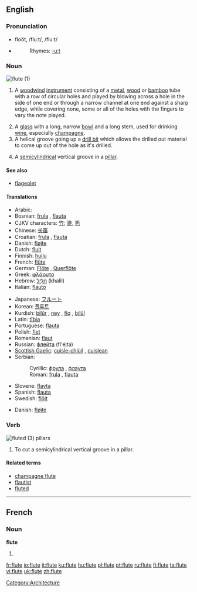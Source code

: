 {{see|flûte}}
{{wikipedia}}
==English==

===Pronunciation===
*floo͞t, /fluːt/, /flu:t/
*{{audio|en-us-flute.ogg|Audio (US)}}
*:Rhymes: [[Rhymes:English:-uːt|-uːt]]

===Noun===
[[Image:Flute 1911.jpg|thumb|flute (1)]]
{{en-noun}}

# {{context|musical instruments}} A [[woodwind]] [[instrument]] consisting of a [[metal]], [[wood]] or [[bamboo]] tube with a row of circular holes and played by blowing across a hole in the side of one end or through a narrow channel at one end against a sharp edge, while covering none, some or all of the holes with the fingers to vary the note played.
# A [[glass]] with a long, narrow [[bowl]] and a long stem, used for drinking [[wine]], especially [[champagne]]. <!--Note: "bowl" is the correct term to use here - confirmed at http://66.102.9.104/search?q=cache:N9GMnphl-vcJ:www.daacs.org/aboutDatabase/pdf/cataloging/Glass.pdf+%22parts+of+a+glass%22+stem&hl=en -->
# A helical groove going up a [[drill bit]] which allows the drilled out material to come up out of the hole as it's drilled.
# {{architecture}} A [[semicylindrical]] vertical groove in a [[pillar]].

====See also====
*[[flageolet]]

====Translations====
{{trans-top|woodwind instrument}}
*Arabic: {{ARchar|[[ناي|نّاي]]}}
*Bosnian: [[frula]] {{f}}, [[flauta]] {{f}}
*CJKV characters: [[竹]]; [[篪]], [[竾]]
*Chinese: [[长笛]]
*Croatian: [[frula]] {{f}}, [[flauta]] {{f}}
*Danish: [[fløjte]] {{c}}
*Dutch: [[fluit]]
*Finnish: [[huilu]]
*French: [[flûte]] {{f}}
*German: [[Flöte]] {{f}}, [[Querflöte]] {{f}}
*Greek: [[φλάουτο]]
*Hebrew: [[חליל| חָלִיל]] (khalil) {{m}}
*Italian: [[flauto]] {{m}}
{{trans-mid}}
*Japanese: [[フルート]]
*Korean: [[플루트]]
*Kurdish: [[bilûr]] {{f}}, [[ney]] {{f}}, [[fîq]] {{f}}, [[bilûl]] {{f}}
*Latin: [[tibia|tībia]] {{f}}
*Portuguese: [[flauta]] {{f}}
*Polish: [[flet]] {{m}}
*Romanian: [[flaut]] {{n}}
*Russian: [[флейта]] (fl'éjta) {{f}}
*[[Scottish Gaelic]]: [[cuisle-chiùil]] {{f}}, [[cuislean]] {{m}}
*Serbian:
*:Cyrillic: [[фрула]] {{f}}, [[флаута]] {{f}}
*:Roman: [[frula]] {{f}}, [[flauta]] {{f}}
*Slovene: [[flavta]] {{f}}
*Spanish: [[flauta]] {{f}}
*Swedish: [[flöjt]]
{{trans-bottom}}

{{trans-top|glass}}
*Danish: [[fløjte]] {{c}}
{{trans-mid}}
{{trans-bottom}}

===Verb===
[[Image:Cincinnati-life-insurance-building-detail.jpg|thumb|fluted (3) [[pillar]]s]]
{{en-verb|flutes|fluting|fluted}}

# To cut a semicylindrical vertical groove in a pillar.

====Related terms====
*[[champagne flute]]
*[[flautist]]
*[[fluted]] {{pos_a}}

----

==French==

===Noun===
'''flute'''

# {{alternative spelling of|flûte}}

[[Category:Architecture]]

[[fr:flute]]
[[io:flute]]
[[it:flute]]
[[ku:flute]]
[[hu:flute]]
[[pl:flute]]
[[pt:flute]]
[[ru:flute]]
[[fi:flute]]
[[ta:flute]]
[[vi:flute]]
[[uk:flute]]
[[zh:flute]]